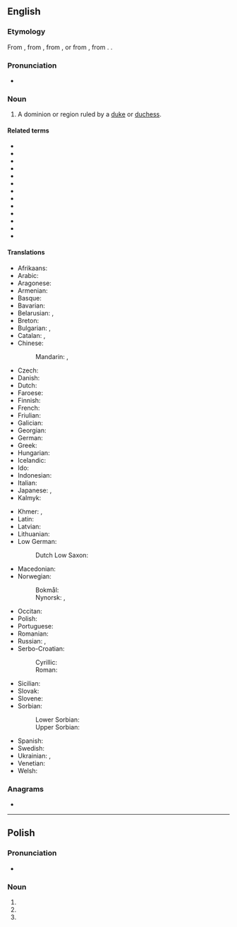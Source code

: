 ==English==

===Etymology===
{{PIE root|en|dewk}}
From {{etyl|enm|en}} {{m|enm|duche}}, from {{etyl|xno|en}} {{m|fro|duché}}, from {{m|fro|duc}}, or from {{etyl|ML.|en}} {{m|la|ducātus}}, from {{etyl|la|en}} {{m|la|dux}}. {{doublet|en|ducat}}.

===Pronunciation===
* {{IPA|/ˈdʌtʃi/|lang=en}}
*: {{rhymes|ʌtʃi|lang=en}}

===Noun===
{{wikipedia}}
{{en-noun|duchies}}

# A dominion or region ruled by a [[duke]] or [[duchess]]. {{qualifier|A [[grand duchy]] may be a self-governing state. A simple duchy tends to be a part of a larger [[kingdom]] or [[empire]].}}

====Related terms====
* {{l|en|barony}}
* {{l|en|bishop}}
* {{l|en|county}}
* {{l|en|ducal}}
* {{l|en|duchess}}
* {{l|en|duke}}
* {{l|en|dukedom}}
* {{l|en|march}}
* {{l|en|marquess}}
* {{l|en|marquessate}}
* {{l|en|parish}}
* {{l|en|shire}}
* {{l|en|viscount}}

====Translations====
{{trans-top|a dominion or region ruled by a duke or duchess}}
* Afrikaans: {{t|af|hertogdom}}
* Arabic: {{t-needed|ar}}
* Aragonese: {{t|an|ducato|m}}
* Armenian: {{t+|hy|դքսություն}}
* Basque: {{t|eu|dukerri}}
* Bavarian: {{t|bar|Herzogdum}}
* Belarusian: {{t|be|герцагства|n|tr=hjércahstva|sc=Cyrl}}, {{t|be|княства|n|tr=knjástva|sc=Cyrl}}
* Breton: {{t|br|dugelezh|f}}
* Bulgarian: {{t|bg|херцогство|n|tr=hércogstvo|sc=Cyrl}}, {{t|bg|княжество|n|tr=knjážestvo|sc=Cyrl}}
* Catalan: {{t+|ca|ducado}}, {{t+|ca|ducat|m}}
* Chinese:
*: Mandarin: {{t+|cmn|公國|sc=Hani}}, {{t+|cmn|公国|tr=gōngguó|sc=Hani}}
* Czech: {{t+|cs|vévodství|n}}
* Danish: {{t|da|hertugdømme|n}}
* Dutch: {{t+|nl|hertogdom|n}}
* Faroese: {{t|fo|hertogadømi|n}}
* Finnish: {{t+|fi|herttuakunta}}
* French: {{t+|fr|duché|m}}
* Friulian: {{t|fur|ducât|m}}
* Galician: {{t|gl|ducado|m}}
* Georgian: {{t|ka|საჰერცოგო}}
* German: {{t+|de|Herzogtum|n}}
* Greek: {{t+|el|δουκάτο|n}}
* Hungarian: {{t+|hu|hercegség}}
* Icelandic: {{t|is|hertogadæmi|n}}
* Ido: {{t+|io|dukio}}
* Indonesian: {{t+|id|kadipaten}}
* Italian: {{t+|it|ducato|m}}
* Japanese: {{t+|ja|公国|tr=こうこく, kōkoku|sc=Jpan}}, {{t|ja|公爵領|tr=こうしゃくりょう, kōshakuryō|sc=Jpan}}
* Kalmyk: {{t|xal|нойлг}}
{{trans-mid}}
* Khmer: {{t|km|អ្នកឧកញ៉ាណាខេត្ត|sc=Khmr|tr=neak oknyaa naa kʰaet}}, {{t|km|ចៅពញាណាខេត្ត|sc=Khmr|tr=chav pnyie naa kʰaet}}
* Latin: {{t|la|ducatum}}
* Latvian: {{t|lv|hercogiste|f}}
* Lithuanian: {{t|lt|hercogystė|f}}
* Low German:
*: Dutch Low Saxon: {{t|nds-nl|Hartogdom|n}}
* Macedonian: {{t|mk|војводство|n|tr=vojvodstvo|sc=Cyrl}}
* Norwegian:
*: Bokmål: {{t|nb|hertugdømme|n}}
*: Nynorsk: {{t|nn|hertugdøme|n}}, {{t|nn|hertugdømme|n}}
* Occitan: {{t|oc|ducat|m}}
* Polish: {{t+|pl|księstwo|n}}
* Portuguese: {{t+|pt|ducado}}
* Romanian: {{t+|ro|ducat|m}}
* Russian: {{t+|ru|ге́рцогство|n}}, {{t+|ru|кня́жество|n}}
* Serbo-Croatian:
*: Cyrillic: {{t|sh|војводство|n}}
*: Roman: {{t+|sh|vojvodstvo|n}}
* Sicilian: {{t|scn|ducatu|m}}
* Slovak: {{t|sk|vojvodstvo|n}}
* Slovene: {{t+|sl|vojvodina|f}}
* Sorbian:
*: Lower Sorbian: {{t|dsb|wójwodstwo|n}}
*: Upper Sorbian: {{t|hsb|wójwodstwo|n}}
* Spanish: {{t+|es|ducado|m}}
* Swedish: {{t+|sv|hertigdöme}}
* Ukrainian: {{t|uk|герцогство|n|tr=hércohstvo|sc=Cyrl}}, {{t|uk|князівство|n|tr=knjázivstvo|sc=Cyrl}}
* Venetian: {{t+|vec|dogado|m}}
* Welsh: {{t|cy|dugiaeth}}
{{trans-bottom}}

===Anagrams===
* {{anagrams|en|Chudy}}

----

==Polish==

===Pronunciation===
* {{pl-IPA}}

===Noun===
{{head|pl|noun form}}

# {{inflection of|lang=pl|duch||nom|p}}
# {{inflection of|lang=pl|duch||acc|p}}
# {{inflection of|lang=pl|duch||voc|p}}